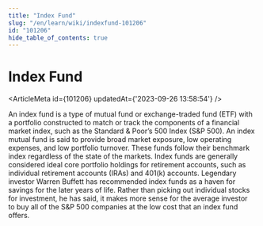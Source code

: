 ```yaml
---
title: "Index Fund"
slug: "/en/learn/wiki/indexfund-101206"
id: "101206"
hide_table_of_contents: true
---
```



# Index Fund

<ArticleMeta id={101206} updatedAt={'2023-09-26 13:58:54'} />
<div className='border-solid border-b border-t-0 my-4 border-[var(--ifm-color-gray-300)]' />

An index fund is a type of mutual fund or exchange-traded fund (ETF) with a portfolio constructed to match or track the components of a financial market index, such as the Standard & Poor’s 500 Index (S&P 500). An index mutual fund is said to provide broad market exposure, low operating expenses, and low portfolio turnover. These funds follow their benchmark index regardless of the state of the markets. Index funds are generally considered ideal core portfolio holdings for retirement accounts, such as individual retirement accounts (IRAs) and 401(k) accounts. Legendary investor Warren Buffett has recommended index funds as a haven for savings for the later years of life. Rather than picking out individual stocks for investment, he has said, it makes more sense for the average investor to buy all of the S&P 500 companies at the low cost that an index fund offers.
